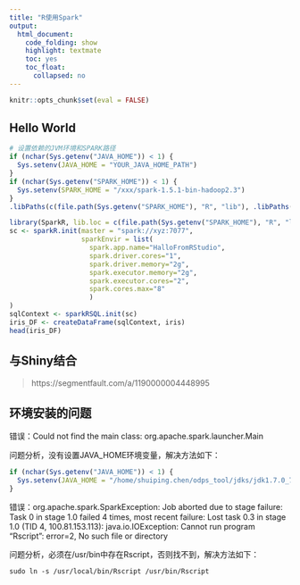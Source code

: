 ```yaml
---
title: "R使用Spark"
output:
  html_document:
    code_folding: show
    highlight: textmate
    toc: yes
    toc_float:
      collapsed: no
---
```



```r
knitr::opts_chunk$set(eval = FALSE)
```


## Hello World

``` r
# 设置依赖的JVM环境和SPARK路径
if (nchar(Sys.getenv("JAVA_HOME")) < 1) {
  Sys.setenv(JAVA_HOME = "YOUR_JAVA_HOME_PATH")
}
if (nchar(Sys.getenv("SPARK_HOME")) < 1) {
  Sys.setenv(SPARK_HOME = "/xxx/spark-1.5.1-bin-hadoop2.3")
}
.libPaths(c(file.path(Sys.getenv("SPARK_HOME"), "R", "lib"), .libPaths()))

library(SparkR, lib.loc = c(file.path(Sys.getenv("SPARK_HOME"), "R", "lib")))
sc <- sparkR.init(master = "spark://xyz:7077", 
                  sparkEnvir = list(
                    spark.app.name="HalloFromRStudio",
                    spark.driver.cores="1",
                    spark.driver.memory="2g",
                    spark.executor.memory="2g",
                    spark.executor.cores="2",
                    spark.cores.max="8"
                    )
)
sqlContext <- sparkRSQL.init(sc)
iris_DF <- createDataFrame(sqlContext, iris)
head(iris_DF)
```

## 与Shiny结合
> https://segmentfault.com/a/1190000004448995


## 环境安装的问题
错误：Could not find the main class: org.apache.spark.launcher.Main

问题分析，没有设置JAVA_HOME环境变量，解决方法如下：
``` R
if (nchar(Sys.getenv("JAVA_HOME")) < 1) {
  Sys.setenv(JAVA_HOME = "/home/shuiping.chen/odps_tool/jdks/jdk1.7.0_79")
}
```

错误：org.apache.spark.SparkException: Job aborted due to stage failure: Task 0 in stage 1.0 failed 4 times, most recent failure: Lost task 0.3 in stage 1.0 (TID 4, 100.81.153.113): java.io.IOException: Cannot run program "Rscript": error=2, No such file or directory

问题分析，必须在/usr/bin中存在Rscript，否则找不到，解决方法如下：


``` shell
sudo ln -s /usr/local/bin/Rscript /usr/bin/Rscript
```